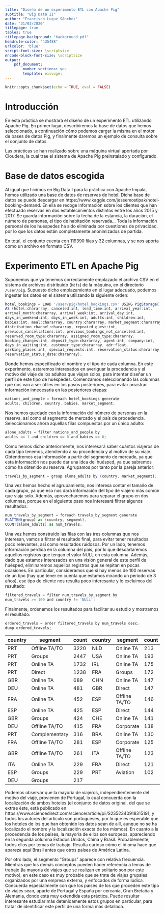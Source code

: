 ```yaml
---
title: "Diseño de un experimento ETL con Apache Pig"
subtitle: "Big Data II"
author: "Francisco Luque Sánchez"
date: "31/03/2020"
titlepage: true
tables: true
titlepage-background: "background.pdf"
headrule-color: "435488"
urlcolor: 'blue'
script-font-size: \scriptsize
nncode-block-font-size: \scriptsize
output:
    pdf_document:
        number_sections: yes
        template: eisvogel
---
```


```r
knitr::opts_chunk$set(echo = TRUE, eval = FALSE)
```

# Introducción

En esta práctica se mostrará el diseño de un experimento ETL
utilizando Apache Pig. En primer lugar, describiremos la base de datos
que hemos seleccionado, a continuación cómo podemos cargar la misma en
el motor de bases de datos Pig, y finalmente daremos un ejemplo
de consulta sobre el conjunto de datos.

Las prácticas se han realizado sobre una máquina virtual aportada por
Cloudera, la cual trae el sistema de Apache Pig preinstalado y
configurado.

# Base de datos escogida

Al igual que hicimos en Big Data I para la práctica con Apache Impala,
hemos utilizado una base de datos de reservas de hotel. Dicha base de
datos se puede descargar en
https://www.kaggle.com/jessemostipak/hotel-booking-demand. En ella se
recoge información sobre los clientes que han efectuado reservas en
dos establecimientos distintos entre los años 2015 y 2017. Se guarda
información sobre la fecha de la estancia, la duración, el número de
personas, el tipo de habitación reservada...  Toda la información
personal de los huéspedes ha sido eliminada por cuestiones de
privacidad, por lo que los datos están completamente anonimizados de
partida.

En total, el conjunto cuenta con 119390 filas y 32 columnas, y se
nos aporta como un archivo en formato CSV.

# Experimento ETL en Apache Pig

Suponemos que ya tenemos correctamente emplazado el archivo CSV en el
sistema de archivos distribuido (`hdfs`) de la máquina, en el
directorio `/user/pig`. Supuesto dicho emplazamiento en el lugar
adecuado, podemos ingestar los datos en el sistema utilizando la
siguiente orden:

```javascript
hotel_bookings = LOAD '/user/pig/hotel_bookings.csv' USING PigStorage(',')
AS (hotel:chararray, canceled:int, lead_time:int, arrival_year:int,
arrival_month:chararray, arrival_week:int, arrival_day:int,
days_in_weekend:int, days_in_week:int, adults:int, children:int,
babies:int, meal:chararray, country:chararray, market_segment:chararray,
distribution_channel:chararray, repeated_guest:int,
previous_cancellations:int, previous_bookings_not_cancelled:int,
reserved_room_type:chararray, assigned_room_type:chararray,
booking_changes:int, deposit_type:chararray, agent:int, company:int,
days_in_waiting:int, customer_type:chararray, adr:float,
parking_places:int, special_requests:int, reservation_status:chararray,
reservation_status_date:chararray);
```

Donde hemos especificado el nombre y el tipo de cada columna. En este
experimento, estaremos interesados en averiguar la procedencia y el
motivo del viaje de los adultos que viajan solos, para intentar
diseñar un perfil de este tipo de huéspedes. Comenzamos seleccionando
las columnas que nos van a ser útiles en los pasos posteriores, para
evitar arrastrar información innecesaria en las posteriores etapas:

```javascript
nations_and_people = foreach hotel_bookings generate
adults, children, country, babies, market_segment;
```

Nos hemos quedado con la información del número de personas en la reserva,
así como el segmento de mercado y el país de procedencia. Seleccionamos
ahora aquellas filas compuestas por un único adulto:

```javascript
alone_adults = filter nations_and_people by
adults == 1 and children == 0 and babies == 0;
```

Como hemos dicho anteriormente, nos interesará saber cuántos viajeros
de cada tipo tenemos, atendiendo a su procedencia y al motivo de su
viaje. Obtendremos esa información a partir del segmento de mercado,
ya que esta información nos puede dar una idea del huésped, ya que
sabremos cómo ha obtenido su reserva. Agrupamos por tanto por la pareja
anterior:

```javascript
travels_by_segment = group alone_adults by (country, market_segment);
```

Una vez hemos hecho el agrupamiento, nos interesa contar el tamaño de
cada grupo, ya que eso nos dará información del tipo de viajero más
común que viaja solo. Además, aprovecharemos para separar el grupo en
dos columnas, porque en el siguiente paso nos interesará filtrar
algunos resultados:

```javascript
num_travels_by_segment = foreach travels_by_segment generate
FLATTEN(group) as (country, segment),
COUNT(alone_adults) as num_travels;
```

Una vez hemos construido las filas con las tres columnas que nos
interesan, vamos a filtrar el resultado final, para evitar tener
resultados poco relevantes, así como resultados ruidosos. Por un
lado, tenemos información perdida en la columna del país, por lo que
descartaremos aquellos registros que tengan el valor NULL en esta
columna. Además, dado que estamos interesados en una visión general
de este perfil de huésped, eliminaremos aquellos registros que se
repitan en pocas ocasiones. En particular, consideramos que si hay
menos de 100 reservas de un tipo (hay que tener en cuenta que estamos
mirando un periodo de 3 años), ese tipo de cliente nos resulta
poco interesante y lo excluimos del resultado:

```javascript
filtered_travels = filter num_travels_by_segment by
num_travels >= 100 and country != 'NULL';
```

Finalmente, ordenamos los resultados para facilitar su estudio y
mostramos el resultado:

```javascript
ordered_travels = order filtered_travels by num_travels desc;
dump ordered_travels;
```

| country | segment       | count | country | segment       | count |
|---------|---------------|-------|---------|---------------|-------|
| PRT     | Offline TA/TO | 3220  | NLD     | Online TA     | 213   |
| PRT     | Groups        | 2447  | USA     | Online TA     | 193   |
| PRT     | Online TA     | 1732  | IRL     | Online TA     | 175   |
| PRT     | Direct        | 1238  | FRA     | Groups        | 172   |
| GBR     | Online TA     | 689   | CHN     | Online TA     | 147   |
| DEU     | Online TA     | 481   | GBR     | Direct        | 147   |
| FRA     | Online TA     | 452   | ESP     | Offline TA/TO | 146   |
| ESP     | Online TA     | 425   | ESP     | Direct        | 144   |
| GBR     | Groups        | 424   | CHE     | Online TA     | 141   |
| DEU     | Offline TA/TO | 415   | FRA     | Corporate     | 138   |
| PRT     | Complementary | 316   | BRA     | Online TA     | 130   |
| FRA     | Offline TA/TO | 281   | ESP     | Corporate     | 125   |
| GBR     | Offline TA/TO | 261   | ITA     | Offline TA/TO | 123   |
| ITA     | Online TA     | 229   | FRA     | Direct        | 121   |
| ESP     | Groups        | 229   | PRT     | Aviation      | 102   |
| DEU     | Groups        | 217   |         |               |       |

Podemos observar que la mayoría de viajeros, independientemente del
motivo del viaje, provienen de Portugal, lo cual concuerda con la
localización de ambos hoteles (el conjunto de datos original, del que
se extrae éste, está publicado en
https://www.sciencedirect.com/science/article/pii/S2352340918315191, y
todos los autores del artículo son portugueses, por lo que es
esperable que los hoteles de los que han obtenido los datos sean de
allí, aunque no se ha localizado el nombre y la localización exacta de
los mismos). En cuanto a la procedencia de los países, la mayoría de
ellos son europeos, apareciendo en la segunda columna Estados Unidos,
China y Brasil. Probablemente, todos ellos por temas de trabajo.
Resulta curioso cómo el idioma hace que apareza aquí Brasil antes que
otros países de América Latina.

Por otro lado, el segmento "Groups" aparece con relativa frecuencia.
Mientras que los demás conceptos pueden hacer referencia a temas de
trabajo (la mayoría de viajes que se realizan en solitario son por
este motivo), en este caso es muy probable que se trate de viajes
grupales organizados por una empresa externa, y enfocados de forma
lúdica. Concuerda especialmente con que los países de los que proceden
este tipo de viajes sean, aparte de Portugal y España por cercanía,
Gran Bretaña y Alemania, donde está muy extendida esta práctica. Puede
resultar interesante estudiar más detenidamente estos grupos en
particular, para tratar de identificar este perfil de una forma más
detallada.
